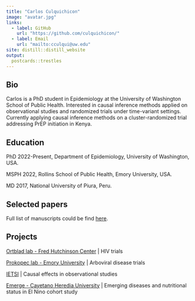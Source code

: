 ```yaml
---
title: "Carlos Culquichicon"
image: "avatar.jpg"
links:
  - label: GitHub
    url: "https://github.com/culquichicon/"
  - label: Email
    url: "mailto:cculqui@uw.edu"
site: distill::distill_website
output:
  postcards::trestles
---
```


## Bio

Carlos is a PhD student in Epidemiology at the University of Washington School of Public Health. Interested in causal inference methods applied on observational studies and randomized trials under time-variant settings. Currently applying causal inference methods on a cluster-randomized trial addressing PrEP initiation in Kenya.

## Education
PhD 2022-Present, Department of Epidemiology, University of Washington, USA.

MSPH 2022, Rollins School of Public Health, Emory University, USA.

MD 2017, National University of Piura, Peru.
	
## Selected papers
Full list of manuscripts could be find [here](https://www.ncbi.nlm.nih.gov/myncbi/1legs68s4hzAy/bibliography/public/).


## Projects
[Ortblad lab - Fred Hutchinson Center](https://www.fredhutch.org/en/faculty-lab-directory/ortblad-katrina.html?gclid=Cj0KCQjwuO6WBhDLARIsAIdeyDL4BCjoNw0yTDZ144PJVBaBAV-jARHzbGwAimoGPFuEzjEwMNs5ATkaApSaEALw_wcB) | HIV trials

[Prokopec lab - Emory University](https://www.prokopeclab.org/people2) | Arboviral disease trials

[IETSI](http://www.essalud.gob.pe/ietsi/desarrll_invest.html) | Causal effects in observational studies

[Emerge - Cayetano Heredia University](https://investigacion.cayetano.edu.pe/catalogo/saludintegral/emerge) | Emerging diseases and nutritional status in El Nino cohort study
